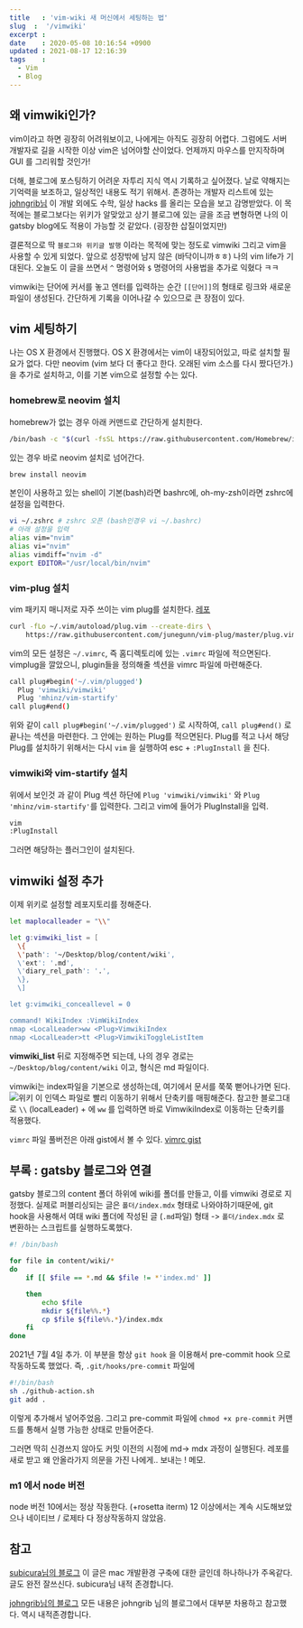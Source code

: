 ```yaml
---
title   : 'vim-wiki 새 머신에서 세팅하는 법' 
slug  :  '/vimwiki'
excerpt : 
date    : 2020-05-08 10:16:54 +0900
updated : 2021-08-17 12:16:39
tags    : 
  - Vim
  - Blog
---
```



## 왜 vimwiki인가? 

vim이라고 하면 굉장히 어려워보이고, 나에게는 아직도 굉장히 어렵다. 그럼에도 서버 개발자로 길을 시작한 이상 vim은 넘어야할 산이었다. 언제까지 마우스를 만지작하며 GUI 를 그리워할 것인가! 

더해, 블로그에 포스팅하기 어려운 자투리 지식 역시 기록하고 싶어졌다. 날로 약해지는 기억력을 보조하고, 일상적인 내용도 적기 위해서. 존경하는 개발자 리스트에 있는 [johngrib님](https://johngrib.github.io) 이 개발 외에도 수학, 일상 hacks 를 올리는 모습을 보고 감명받았다.  이 목적에는 블로그보다는 위키가 알맞았고 상기 블로그에 있는 글을 조금 변형하면 나의 이 gatsby blog에도 적용이 가능할 것 같았다. (굉장한 삽질이었지만)

결론적으로 딱 `블로그와 위키글 발행` 이라는  목적에 맞는 정도로 vimwiki 그리고 vim을 사용할 수 있게 되었다. 앞으로 성장밖에 남지 않은 (바닥이니까ㅎㅎ)  나의 vim life가 기대된다. 오늘도 이 글을 쓰면서 `^` 명령어와 `$` 명령어의 사용법을 추가로 익혔다 ㅋㅋ

vimwiki는 단어에 커서를 놓고 엔터를 입력하는 순간 `[[단어]]`의 형태로 링크와 새로운 파일이 생성된다. 간단하게 기록을 이어나갈 수 있으므로 큰 장점이 있다. 


## vim 세팅하기  
나는 OS X 환경에서 진행했다. OS X 환경에서는 vim이 내장되어있고, 따로 설치할 필요가 없다.  다만 neovim (vim 보다 더 좋다고 한다. 오래된 vim 소스를 다시 짰다던가.) 을 추가로 설치하고, 이를 기본 vim으로 설정할 수는 있다. 

### homebrew로 neovim 설치 

homebrew가 없는 경우 아래 커맨드로 간단하게 설치한다. 
```bash 
/bin/bash -c "$(curl -fsSL https://raw.githubusercontent.com/Homebrew/install/master/install.sh)"
```

있는 경우 바로 neovim 설치로 넘어간다.

```bash 
brew install neovim
```
본인이 사용하고 있는 shell이 기본(bash)라면 bashrc에, oh-my-zsh이라면 zshrc에 설정을 입력한다. 

```bash 
vi ~/.zshrc # zshrc 오픈 (bash인경우 vi ~/.bashrc) 
# 아래 설정을 입력
alias vim="nvim"
alias vi="nvim"
alias vimdiff="nvim -d"
export EDITOR="/usr/local/bin/nvim"
```

### vim-plug 설치 

vim 패키지 매니저로 자주 쓰이는 vim plug를 설치한다. 
[레포](https://github.com/junegunn/vim-plug)

```bash
curl -fLo ~/.vim/autoload/plug.vim --create-dirs \
    https://raw.githubusercontent.com/junegunn/vim-plug/master/plug.vim
```

vim의 모든 설정은 `~/.vimrc`, 즉 홈디렉토리에 있는 `.vimrc` 파일에 적으면된다. vimplug을 깔았으니, plugin들을 정의해줄 섹션을 vimrc 파일에 마련해준다. 

```bash
call plug#begin('~/.vim/plugged')
  Plug 'vimwiki/vimwiki'
  Plug 'mhinz/vim-startify'
call plug#end()
```

위와 같이 `call plug#begin('~/.vim/plugged')` 로 시작하여, 
`call plug#end()` 로 끝나는 섹션을 마련한다. 그 안에는 원하는 Plug를 적으면된다. Plug를 적고 나서 해당 Plug를 설치하기 위해서는 다시 `vim` 을 실행하여 esc + `:PlugInstall` 을 친다. 

### vimwiki와 vim-startify 설치 

위에서 보인것 과 같이 Plug 섹션 하단에 `Plug 'vimwiki/vimwiki'` 와 `Plug 'mhinz/vim-startify'`를 입력한다. 
그리고 vim에 들어가 PlugInstall을 입력. 

```bash 
vim
:PlugInstall
```
그러면 해당하는 플러그인이 설치된다.

## vimwiki 설정 추가

이제 위키로 설정할 레포지토리를 정해준다.
```bash 
let maplocalleader = "\\"

let g:vimwiki_list = [
  \{
  \'path': '~/Desktop/blog/content/wiki',
  \'ext': '.md',
  \'diary_rel_path': '.',
  \},
  \]

let g:vimwiki_conceallevel = 0

command! WikiIndex :VimWikiIndex
nmap <LocalLeader>ww <Plug>VimwikiIndex
nmap <LocalLeader>tt <Plug>VimwikiToggleListItem

```

**vimwiki_list** 뒤로 지정해주면 되는데, 나의 경우 경로는 `~/Desktop/blog/content/wiki` 이고, 형식은 md 파일이다. 

vimwiki는 index파일을 기본으로 생성하는데, 여기에서 문서를 쭉쭉 뻗어나가면 된다. 
![위키](./scrn.png) 
이 인덱스 파일로 빨리 이동하기 위해서 단축키를 매핑해준다. 
참고한 블로그대로 `\\` (localLeader) + 에 `ww` 를 입력하면 바로 VimwikiIndex로 이동하는 단축키를 적용했다. 

`vimrc` 파일 풀버전은 아래 gist에서 볼 수 있다.
[vimrc gist](https://gist.github.com/JuneBuug/3749861b3f9404258b8bcbcd4aa9622d)

## 부록 : gatsby 블로그와 연결

gatsby 블로그의 content 폴더 하위에 wiki를 폴더를 만들고, 이를 vimwiki 경로로 지정했다. 
실제로 퍼블리싱되는 글은 `폴더/index.mdx` 형태로 나와야하기때문에, git hook을 사용해서 여태 wiki 폴더에 작성된 글 (`.md`파일) 형태 -> `폴더/index.mdx` 로 변환하는 스크립트를 실행하도록했다. 

```bash 
#! /bin/bash

for file in content/wiki/*
do
    if [[ $file == *.md && $file != *'index.md' ]] 

    then 
        echo $file
        mkdir ${file%%.*} 
        cp $file ${file%%.*}/index.mdx 
    fi
done
```

2021년 7월 4일 추가. 
이 부분을 항상 `git hook` 을 이용해서 pre-commit hook 으로 작동하도록 했었다. 즉, `.git/hooks/pre-commit` 파일에 

```bash 
#!/bin/bash
sh ./github-action.sh
git add .
```
이렇게 추가해서 넣어주었음. 그리고 pre-commit 파일에 `chmod +x pre-commit` 커맨드를 통해서 실행 가능한 상태로 만들어준다. 

그러면 딱히 신경쓰지 않아도 커밋 이전의 시점에 md-> mdx 과정이 실행된다. 레포를 새로 받고 왜 안올라가지 의문을 가진 나에게.. 보내는 ! 메모. 

### m1 에서 node 버전 
node 버전 10에서는 정상 작동한다. (+rosetta iterm) 
12 이상에서는 계속 시도해보았으나 네이티브 / 로제타 다 정상작동하지 않았음. 

## 참고
[subicura님의 블로그](https://subicura.com/2017/11/22/mac-os-development-environment-setup.html#vim)
이 글은 mac 개발환경 구축에 대한 글인데 하나하나가 주옥같다. 글도 완전 잘쓰신다. subicura님 내적 존경합니다.

[johngrib님의 블로그](https://johngrib.github.io/wiki/my-wiki/)
모든 내용은 johngrib 님의 블로그에서 대부분 차용하고 참고했다. 역시 내적존경합니다. 


